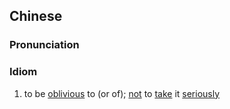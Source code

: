 {{also|不以为意}}
==Chinese==
{{zh-forms|s=不以为意}}

===Pronunciation===
{{zh-pron
|m=不 yǐ wéi yì
|cat=id
}}

===Idiom===
{{zh-idiom}}

# to be [[oblivious]] to (or of); [[not]] to [[take]] it [[seriously]]